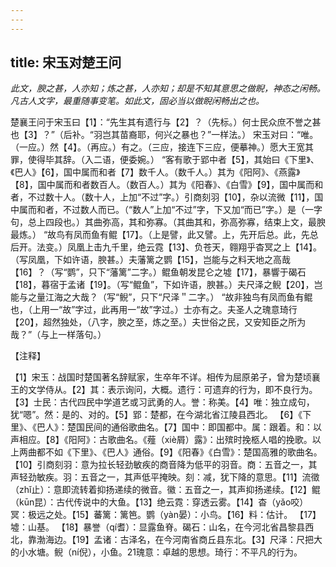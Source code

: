 ```yaml
---
---
---
```

title: 宋玉对楚王问
---



*此文，腴之甚，人亦知；炼之甚，人亦知；却是不知其意思之做睨，神态之闲畅。凡古人文字，最重随事变笔。如此文，固必当以做睨闲畅出之也。*

楚襄王问于宋玉曰【1】：“先生其有遗行与【2】？（先标。）何士民众庶不誉之甚也【3】？”（后补。“羽岂其苗裔耶，何兴之暴也？”一样法。）
宋玉对曰：“唯。（一应。）然【4】。（再应。）有之。（三应，接连下三应，便摹神。）愿大王宽其罪，使得毕其辞。（入二语，便委婉。）
“客有歌于郢中者【5】，其始曰《下里》、《巴人》【6】，国中属而和者【7】数千人。（数千人。）其为《阳阿》、《燕露》【8】，国中属而和者数百人。（数百人。）其为《阳春》、《白雪》【9】，国中属而和者，不过数十人。（数十人，上加“不过”字。）引商刻羽【10】，杂以流微【11】，国中属而和者，不过数人而已。（“数人”上加“不过”字，下又加“而已”字。）是（一字句，总上四段也。）其曲弥高，其和弥寡。（其曲其和，弥高弥寡，结束上文，最腴最炼。）
“故鸟有凤而鱼有鲲【17】。（上是譬，此又譬。上，先开后总。此，先总后开。法变。）凤凰上击九千里，绝云霓【13】、负苍天，翱翔乎杳冥之上【14】。（写凤凰，下如许语，腴甚。）夫藩篱之鹦【15】，岂能与之料天地之高哉【16】？（写“鹦”，只下“藩篱”二字。）鲲鱼朝发昆仑之墟【17】，暴響于碣石【18】，暮宿于孟诸【19】。（写“鲲鱼”，下如许语，腴甚。）夫尺泽之鲵【20】，岂能与之量江海之大哉？（写“鲵”，只下“尺泽＂二字。）
“故非独鸟有凤而鱼有鲲也，（上用一“故”字过，此再用一“故”字过。）士亦有之。夫圣人之瑰意琦行【20】，超然独处，（八字，腴之至，炼之至。）夫世俗之民，又安知臣之所为哉？”（与上一样落句。）

【注释】

【1】宋玉：战国时楚国著名辞赋家，生卒年不详。相传为屈原弟子，曾为楚顷襄王的文学侍从。【2】其：表示询问，大概。遗行：可遗弃的行为，即不良行为。【3】士民：古代四民中学道艺或习武勇的人。誉：称美。【4】唯：独立成句，犹“嗯”。然：是的、对的。【5】郢：楚都，在今湖北省江陵县西北。
【6】《下里》、《巴人》：楚国民间的通俗歌曲名。【7】国中：即国都中。属：跟着。和：以声相应。【8】《阳阿》：古歌曲名。《薤（xiè屑）露》：出殡时挽柩人唱的挽歌。以上两曲都不如《下里》、《巴人》通俗。【9】《阳春》《白雪》：楚国高雅的歌曲名。【10】引商刻羽：意为拉长轻劲敏疾的商音降为低平的羽音。商：五音之一，其声轻劲敏疾。羽：五音之一，其声低平掩映。刻：减，犹下降的意思。【11】流徵（zhǐ止）：意即流转着抑扬递续的微音。徽：五音之一，其声抑扬递续。【12】鲲（kūn昆）：古代传说中的大鱼。【13】绝云霓：穿透云雾。【14】杳（yǎo咬）冥：极远之处。【15】蕃篱：篱笆。鹦（yàn晏）：小鸟。【16】料：估计。
【17】墟：山基。
【18】暴誉（qí耆）：显露鱼脊。碣石：山名，在今河北省昌黎县西北，靠渤海边。【19】孟诸：古泽名，在今河南省商丘县东北。【3】尺泽：尺把大的小水塘。鲵（ní倪），小鱼。21瑰意：卓越的思想。琦行：不平凡的行为。